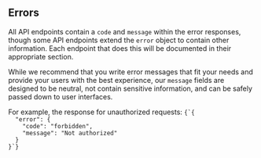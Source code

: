 
## Errors

All API endpoints contain a `code` and `message` within the error responses, though some API endpoints extend the `error` object to contain other information. Each endpoint that does this will be documented in their appropriate section.

While we recommend that you write error messages that fit your needs and provide your users with the best experience, our `message` fields are designed to be neutral, not contain sensitive information, and can be safely passed down to user interfaces.

<Example>
  <span>For example, the response for unauthorized requests:</span>
  <Code lang="json">{`{
  "error": {
    "code": "forbidden",
    "message": "Not authorized"
  }
}`}</Code>
</Example>
